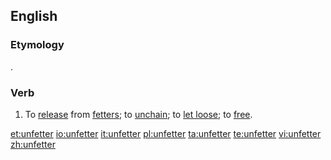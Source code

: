 ==English==
===Etymology===
{{prefix|un|fetter}}.

===Verb===
{{en-verb}}
# To [[release]] from [[fetter]]s; to [[unchain]]; to [[let loose]]; to [[free]].

[[et:unfetter]]
[[io:unfetter]]
[[it:unfetter]]
[[pl:unfetter]]
[[ta:unfetter]]
[[te:unfetter]]
[[vi:unfetter]]
[[zh:unfetter]]